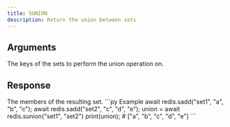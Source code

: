 ```yaml
---
title: SUNION
description: Return the union between sets
---
```


## Arguments

<ParamField body="keys" type="...string[]" required>
  The keys of the sets to perform the union operation on.
</ParamField>


## Response

<ResponseField type="TValue[]" required>
  The members of the resulting set.
</ResponseField>

<RequestExample>
```py Example 
await redis.sadd("set1", "a", "b", "c"); 
await redis.sadd("set2", "c", "d", "e"); 
union =  await redis.sunion("set1", "set2")
print(union); # ["a", "b", "c", "d", "e"]
```

</RequestExample>
